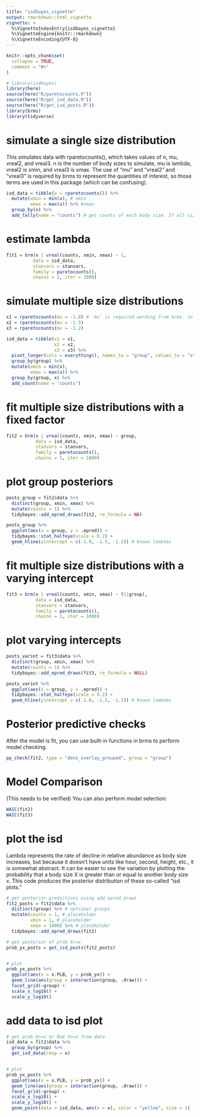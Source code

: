 ```yaml
---
title: "isdbayes_vignette"
output: rmarkdown::html_vignette
vignette: >
  %\VignetteIndexEntry{isdbayes_vignette}
  %\VignetteEngine{knitr::rmarkdown}
  %\VignetteEncoding{UTF-8}
---
```


```r
knitr::opts_chunk$set(
  collapse = TRUE,
  comment = "#>"
)
```

```r
# library(isdbayes)
library(here)
source(here("R/paretocounts.R"))
source(here("R/get_isd_data.R"))
source(here("R/get_isd_posts.R"))
library(brms)
library(tidyverse)
```

# simulate a single size distribution
This simulates data with rparetocounts(), which takes values of n, mu, vreal2, and vreal3. n is the number of body sizes to simulate, mu is lambda, vreal2 is xmin, and vreal3 is xmax. The use of "mu" and "vreal2" and "vreal3" is required by brms to represent the quantities of interest, so those terms are used in this package (which can be confusing).

```r
isd_data = tibble(x = rparetocounts()) %>% 
  mutate(xmin = min(x), # xmin
         xmax = max(x)) %>% #xmax
  group_by(x) %>% 
  add_tally(name = "counts") # get counts of each body size. If all sizes are unique, this is just 1. This is where size densities would also go
```

# estimate lambda
```r
fit1 = brm(x | vreal(counts, xmin, xmax) ~ 1, 
          data = isd_data,
          stanvars = stanvars,
          family = paretocounts(),
          chains = 1, iter = 1000)
```

# simulate multiple size distributions
```r

x1 = rparetocounts(mu = -1.8) # `mu` is required wording from brms. in this case it means the lambda exponent of the ISD
x2 = rparetocounts(mu = -1.5)
x3 = rparetocounts(mu = -1.2)

isd_data = tibble(x1 = x1,
                  x2 = x2,
                  x3 = x3) %>% 
  pivot_longer(cols = everything(), names_to = "group", values_to = "x") %>% 
  group_by(group) %>% 
  mutate(xmin = min(x),
         xmax = max(x)) %>% 
  group_by(group, x) %>% 
  add_count(name = "counts")
```

# fit multiple size distributions with a fixed factor
```r
fit2 = brm(x | vreal(counts, xmin, xmax) ~ group, 
           data = isd_data,
           stanvars = stanvars,
           family = paretocounts(),
           chains = 1, iter = 1000)
```

# plot group posteriors
```r
posts_group = fit2$data %>% 
  distinct(group, xmin, xmax) %>% 
  mutate(counts = 1) %>% 
  tidybayes::add_epred_draws(fit2, re_formula = NA) 

posts_group %>% 
  ggplot(aes(x = group, y = .epred)) + 
  tidybayes::stat_halfeye(scale = 0.2) + 
  geom_hline(yintercept = c(-1.8, -1.5, -1.2)) # known lambdas
```

# fit multiple size distributions with a varying intercept
```r
fit3 = brm(x | vreal(counts, xmin, xmax) ~ (1|group), 
           data = isd_data,
           stanvars = stanvars,
           family = paretocounts(),
           chains = 1, iter = 1000)
```
# plot varying intercepts
```r
posts_varint = fit3$data %>% 
  distinct(group, xmin, xmax) %>% 
  mutate(counts = 1) %>% 
  tidybayes::add_epred_draws(fit3, re_formula = NULL) 

posts_varint %>% 
  ggplot(aes(x = group, y = .epred)) + 
  tidybayes::stat_halfeye(scale = 0.2) + 
  geom_hline(yintercept = c(-1.8, -1.5, -1.2)) # known lambdas
```


# Posterior predictive checks
After the model is fit, you can use built-in functions in brms to perform model checking.
```r
pp_check(fit2, type = "dens_overlay_grouped", group = "group")
```

# Model Comparison
(This needs to be verified) You can also perform model selection:
```r
WAIC(fit2)
WAIC(fit3)

```


# plot the isd
Lambda represents the rate of decline in relative abundance as body size increases, but because it doesn't have units like hour, second, height, etc., it is somewhat abstract. It can be easier to see the variation by plotting the probability that a body size X is greater than or equal to another body size x. This code produces the posterior distribution of these so-called "isd plots."

```r
# get posterior predictions using add_epred_draws
fit2_posts = fit2$data %>% 
  distinct(group) %>% # optional groups
  mutate(counts = 1, # placeholder
         xmin = 1, # placeholder
         xmax = 1000) %>% # placeholder
  tidybayes::add_epred_draws(fit2)

# get posterior of prob X>=x
prob_yx_posts = get_isd_posts(fit2_posts)


# plot
prob_yx_posts %>% 
  ggplot(aes(x = x.PLB, y = prob_yx)) +
  geom_line(aes(group = interaction(group, .draw))) +
  facet_grid(~group) +
  scale_x_log10() +
  scale_y_log10()

```

# add data to isd plot
```r
# get prob X>=x or Num X>=x from data
isd_data = fit2$data %>%
  group_by(group) %>% 
  get_isd_data(resp = x)


# plot
prob_yx_posts %>% 
  ggplot(aes(x = x.PLB, y = prob_yx)) +
  geom_line(aes(group = interaction(group, .draw))) +
  facet_grid(~group) +
  scale_x_log10() +
  scale_y_log10() +
  geom_point(data = isd_data, aes(x = x), color = "yellow", size = 1)
```

